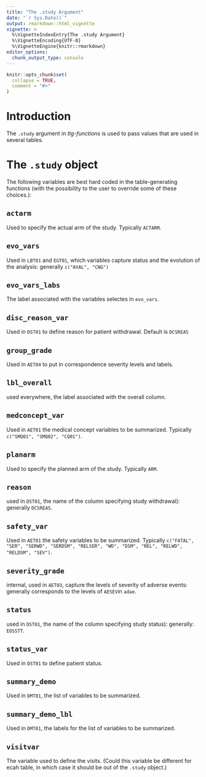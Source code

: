```yaml
---
title: "The .study Argument"
date: "`r Sys.Date()`"
output: rmarkdown::html_vignette
vignette: >
  %\VignetteIndexEntry{The .study Argument}
  %\VignetteEncoding{UTF-8}
  %\VignetteEngine{knitr::rmarkdown}
editor_options: 
  chunk_output_type: console
---
```


```r
knitr::opts_chunk$set(
  collapse = TRUE,
  comment = "#>"
)
```


# Introduction 

The `.study` argument in *tlg-functions* is used to pass values that are used in several tables.



# The `.study` object
The following variables are best hard coded in the table-generating functions (with the possibility to the user to
override some of these choices.):


## `actarm`
Used to specify the actual arm of the study. Typically `ACTARM`.

## `evo_vars`
Used in `LBT01` and `EGT01`, which variables capture status and the evolution of the analysis: generally `c("AVAL", "CNG")`

## `evo_vars_labs`
The label associated with the variables selectes in `evo_vars`.

## `disc_reason_var`
Used in `DST01` to define reason for patient withdrawal. Default is `DCSREAS`

## `group_grade`
Used in `AET04` to put in correspondence severity levels and labels.

## `lbl_overall`
used everywhere, the label associated with the overall column.

## `medconcept_var`
Used in `AET01`  the medical concept variables to be summarized. Typically `c("SMQ01", "SMQ02", "CQ01")`.

## `planarm`
Used to specify the planned arm of the study. Typically `ARM`.

## `reason`
used in `DST01`, the name of the column specifying study withdrawal): generally `DCSREAS`.

## `safety_var` 
Used in `AET01` the safety variables to be summarized. Typically 
`c("FATAL", "SER", "SERWD", "SERDSM", "RELSER", "WD", "DSM", "REL", "RELWD", "RELDSM", "SEV")`.

## `severity_grade`
internal, used in `AET03`, capture the levels of severity of adverse events: generally corresponds to the levels of
`AESEV`in `adae`.

## `status`
used in `DST01`, the name of the column specifying study status): generally: `EOSSTT`. 

## `status_var` 
Used in `DST01` to define patient status.

## `summary_demo` 
Used in `DMT01`,  the list of variables to be summarized.

## `summary_demo_lbl`
Used in `DMT01`,  the labels for the list of variables to be summarized.

## `visitvar`
The variable used to define the visits. (Could this variable be different for ecah table, in which case it should be out of the `.study` object.)
